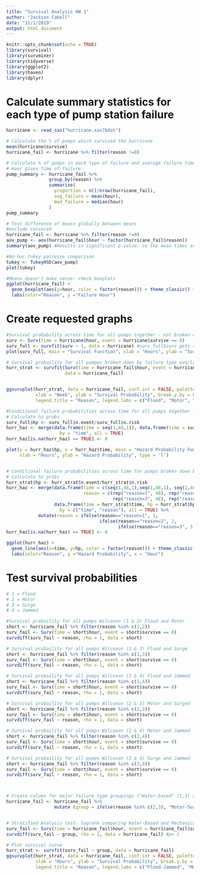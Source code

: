 ```yaml
---
title: "Survival Analysis HW 1"
author: "Jackson Cabell"
date: "11/1/2019"
output: html_document
---
```


```r
knitr::opts_chunk$set(echo = TRUE)
library(survival)
library(survminer)
library(tidyverse)
library(ggplot2)
library(haven)
library(dplyr)
```

# Calculate summary statistics for each type of pump station failure
```r
hurricane <- read_sas("hurricane.sas7bdat")

# Calculate the % of pumps which survived the hurricane
mean(hurricane$survive)
hurricane_fail <- hurricane %>% filter(reason !=0)

# Calculate % of pumps in each type of failure and average failure time for each failure type
# Hour gives time of failure
pump_summary <- hurricane_fail %>%
                group_by(reason) %>%
                summarize(
                  proportion = n()/nrow(hurricane_fail),
                  avg_failure = mean(hour),
                  med_failure = median(hour)
                )
pump_summary

# Test difference of measn globally between means
#exclude censored
hurricane_fail <- hurricane %>% filter(reason !=0)
aov_pump <- aov(hurricane_fail$hour ~ factor(hurricane_fail$reason))
summary(aov_pump) #Results in significant p-value: so the mean times are different

#Ad-hoc tukey pairwise comparison
tukey <- TukeyHSD(aov_pump)
plot(tukey)

#Means doesn't make sense- check boxplots
ggplot(hurricane_fail) +
  geom_boxplot(aes(y=hour, color = factor(reason))) + theme_classic() +
  labs(color="Reason", y ="Failure Hour")

```

# Create requested graphs

```r
#Survival probability across time for all pumps together - not broken down by failure type
surv <- Surv(time = hurricane$hour, event = hurricane$survive == 0)
surv_full <- survfit(surv ~ 1, data = hurricane) #surv_full$surv gets survival prob and $time gets hours
plot(surv_full, main = "Survival Function", xlab = "Hours", ylab = "Survival Probability", conf.int=FALSE)

# Survival probaility for all pumpes broken down by failure type overlaid into one graph
hurr_strat <- survfit(Surv(time = hurricane_fail$hour, event = hurricane_fail$survive == 0) ~ reason,
                      data = hurricane_fail)


ggsurvplot(hurr_strat, data = hurricane_fail, conf.int = FALSE, palette = c("black", "red", "blue", "brown"),
           xlab = "Week", ylab = "Survival Probability", break.y.by = 0.1,
           legend.title = "Reason", legend.labs = c("Flood", "Motor", "Surged", "Jammed"))

#Conditional failure probabilities across time for all pumps together - not broken down by failure type
# Calculate hz probs
surv_full$hp <- surv_full$n.event/surv_full$n.risk
hurr_haz <- merge(data.frame(time = seq(1,48,1)), data.frame(time = surv_full$time, hp = surv_full$hp),
                    by = "time", all = TRUE)
hurr_haz[is.na(hurr_haz) == TRUE] <- 0

plot(y = hurr_haz$hp, x = hurr_haz$time, main = "Hazard Probability Function",
     xlab = "Hours", ylab = "Hazard Probability", type = 'l')


# Conditional failure probabilities across time for pumps broken down by failure type overlaid onto one graph
# Calculate hz probs
hurr_strat$hp <- hurr_strat$n.event/hurr_strat$n.risk
hurr_haz <- merge(data.frame(time = c(seq(1,48,1),seq(1,48,1), seq(1,48,1), seq(1,48,1)),
                             reason = c(rep("reason=1", 48), rep("reason=2", 48),
                                        rep("reason=3", 48), rep("reason=4", 48))),
                  data.frame(time = hurr_strat$time, hp = hurr_strat$hp, reason = summary(hurr_strat)$strata),
                    by = c("time", "reason"), all = TRUE) %>%
            mutate(reason = ifelse(reason=="reason=1", 1,
                                   ifelse(reason=="reason=2", 2,
                                          ifelse(reason=="reason=3", 3,4))))
hurr_haz[is.na(hurr_haz) == TRUE] <- 0

ggplot(hurr_haz) +
  geom_line(aes(x=time, y=hp, color = factor(reason))) + theme_classic() +
  labs(color="Reason", y ="Hazard Probability", x = "Hour")

```

# Test survival probabilities

```r
# 1 = Flood
# 2 = Motor
# 3 = Surge
# 4 = Jammed

#Survival probaility for all pumps Wilcoxon (1 & 2) Flood and Motor
short <- hurricane_fail %>% filter(reason %in% c(1,2))
surv_fail <- Surv(time = short$hour, event = short$survive == 0)
survdiff(surv_fail ~ reason, rho = 1, data = short)

# Survival probaility for all pumps Wilcoxon (1 & 3) Flood and Surge
short <- hurricane_fail %>% filter(reason %in% c(1,3))
surv_fail <- Surv(time = short$hour, event = short$survive == 0)
survdiff(surv_fail ~ reason, rho = 1, data = short)

# Survival probaility for all pumps Wilcoxon (1 & 4) Flood and Jammed
short <- hurricane_fail %>% filter(reason %in% c(1,4))
surv_fail <- Surv(time = short$hour, event = short$survive == 0)
survdiff(surv_fail ~ reason, rho = 1, data = short)

# Survival probaility for all pumps Wilcoxon (2 & 3) Motor and Surged
short <- hurricane_fail %>% filter(reason %in% c(2,3))
surv_fail <- Surv(time = short$hour, event = short$survive == 0)
survdiff(surv_fail ~ reason, rho = 1, data = short)

# Survival probaility for all pumps Wilcoxon (2 & 4) Motor and Jammed
short <- hurricane_fail %>% filter(reason %in% c(2,4))
surv_fail <- Surv(time = short$hour, event = short$survive == 0)
survdiff(surv_fail ~ reason, rho = 1, data = short)

# Survival probaility for all pumps Wilcoxon (3 & 4) Surge and Jammed
short <- hurricane_fail %>% filter(reason %in% c(3,4))
surv_fail <- Surv(time = short$hour, event = short$survive == 0)
survdiff(surv_fail ~ reason, rho = 1, data = short)



# Create column for major failure type groupings ("Water-based" (1,3) and "Mechanical" (2,4))
hurricane_fail <- hurricane_fail %>%
                  mutate (group = ifelse(reason %in% c(2,3), "Motor-Surged", "Flood-Jammed"))


# Stratified Analysis test- logrank comparing Water-Based and Mechanical
surv_fail <- Surv(time = hurricane_fail$hour, event = hurricane_fail$survive == 0)
survdiff(surv_fail ~ group, rho = 1, data = hurricane_fail) #p= 1 

# Plot survival curve
hurr_strat <- survfit(surv_fail ~ group, data = hurricane_fail)
ggsurvplot(hurr_strat, data = hurricane_fail, conf.int = FALSE, palette = c("black", "red"),
           xlab = "Hours", ylab = "Survival Probability", break.y.by = 0.1,
           legend.title = "Reason", legend.labs = c("Flood-Jammed", "Motor-Surged"))

```

